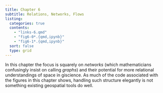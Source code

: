 ```yaml
---
title: Chapter 6
subtitle: Relations, Networks, Flows
listing:
  categories: true
  contents:
    - "links-6.qmd"
    - "fig6-0*.{qmd,ipynb}"
    - "fig6-1*.{qmd,ipynb}"
  sort: false
  type: grid
---
```


In this chapter the focus is squarely on _networks_ (which mathematicians confusingly insist on calling _graphs_) and their potential for more relational understandings of space in giscience. As much of the code associated with the figures in this chapter shows, handling such structure elegantly is not something existing geospatial tools do well.